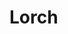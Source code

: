 
# Lorch
<ProjectDetails
  floatRight
  region="Westerlands"
  house="House Lorch"
  type="Castle"
  status="Redo In Progress"
  warp="/warp lorch"
  projectLead="JJLyric"
  dateStarted="2022-05-02T07:00:00.000Z"
  dateCompleted="undefined"
/>
